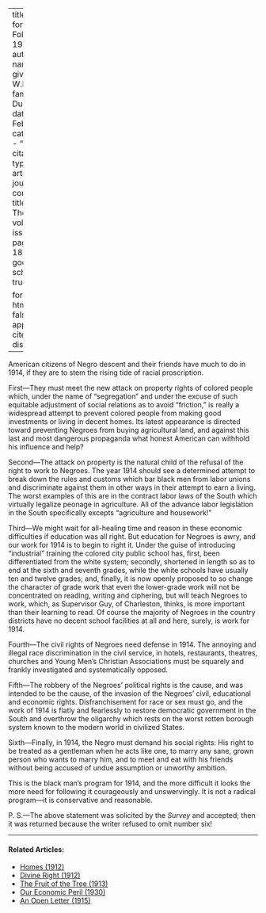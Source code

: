 
---
title: 'Work for Black Folk in 1914'
author:
  - name:
      given: W.E.B.
      family: Du Bois
date: Feb. 1914
categories: 
  - ""
citation: 
  type: article-journal
  container-title: The Crisis
  volume: 7
  issue: 4
  page: 186-187
google-scholar: true

format:
  html:
    toc: false
    appendix-cite-as: display
---


American citizens of Negro descent and their friends have much to do in 1914, if they are to stem the rising tide of racial proscription.

First---They must meet the new attack on property rights of colored people which, under the name of "segregation" and under the excuse of such equitable adjustment of social relations as to avoid "friction," is really a widespread attempt to prevent colored people from making good investments or living in decent homes. Its latest appearance is directed toward preventing Negroes from buying agricultural land, and against this last and most dangerous propaganda what honest American can withhold his influence and help?

Second---The attack on property is the natural child of the refusal of the right to work to Negroes. The year 1914 should see a determined attempt to break down the rules and customs which bar black men from labor unions and discriminate against them in other ways in their attempt to earn a living. The worst examples of this are in the contract labor laws of the South which virtually legalize peonage in agriculture. All of the advance labor legislation in the South specifically excepts "agriculture and housework!"

Third---We might wait for all-healing time and reason in these economic difficulties if education was all right. But education for Negroes is awry, and our work for 1914 is to begin to right it. Under the guise of introducing "industrial" training the colored city public school has, first, been differentiated from the white system; secondly, shortened in length so as to end at the sixth and seventh grades, while the white schools have usually ten and twelve grades; and, finally, it is now openly proposed to so change the character of grade work that even the lower-grade work will not be concentrated on reading, writing and ciphering, but will teach Negroes to work, which, as Supervisor Guy, of Charleston, thinks, is more important than their learning to read. Of course the majority of Negroes in the country districts have no decent school facilities at all and here, surely, is work for 1914.

Fourth---The civil rights of Negroes need defense in 1914. The annoying and illegal race discrimination in the civil service, in hotels, restaurants, theatres, churches and Young Men's Christian Associations must be squarely and frankly investigated and systematically opposed.

Fifth---The robbery of the Negroes' political rights is the cause, and was intended to be the cause, of the invasion of the Negroes' civil, educational and economic rights. Disfranchisement for race or sex must go, and the work of 1914 is flatly and fearlessly to restore democratic government in the South and overthrow the oligarchy which rests on the worst rotten borough system known to the modern world in civilized States.

Sixth---Finally, in 1914, the Negro must demand his social rights: His right to be treated as a gentleman when he acts like one, to marry any sane, grown person who wants to marry him, and to meet and eat with his friends without being accused of undue assumption or unworthy ambition.

This is the black man's program for 1914, and the more difficult it looks the more need for following it courageously and unswervingly. It is not a radical program---it is conservative and reasonable. 	

P. S.---The above statement was solicited by the *Survey* and accepted; then it was returned because the writer refused to omit number six!

<!-- Similar articles start here -->

<hr>
#### Related Articles:

* [Homes (1912)](/Volumes/03/05/homes.html)
* [Divine Right (1912)](/Volumes/03/05/divine_right.html)
* [The Fruit of the Tree (1913)](/Volumes/06/05/fruit_of_tree.html)
* [Our Economic Peril (1930)](/Volumes/37/03/our_economic_peril.html)
* [An Open Letter (1915)](/Volumes/10/03/an_open_letter.html)

<!-- Similar articles end here -->